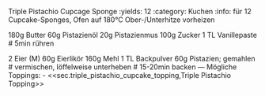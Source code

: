 Triple Pistachio Cupcage Sponge
:yields: 12
:category: Kuchen
:info: für 12 Cupcake-Sponges, Ofen auf 180°C Ober-/Unterhitze vorheizen

180g Butter
60g Pistazienöl
20g Pistazienmus
100g Zucker
1 TL Vanillepaste
# 5min rühren

2 Eier (M) 
60g Eierlikör
160g Mehl
1 TL Backpulver
60g Pistazien; gemahlen
# vermischen, löffelweise unterheben
# 15-20min backen
---
Mögliche Toppings:
- <<sec.triple_pistachio_cupcake_topping,Triple Pistachio Topping>>

